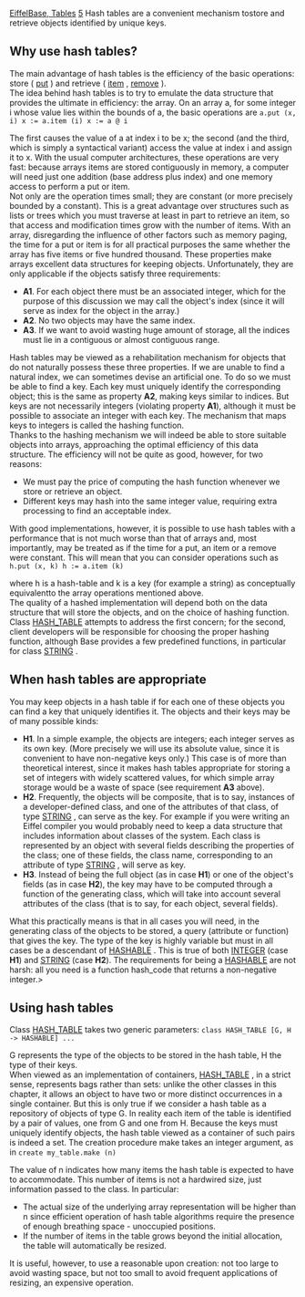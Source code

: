 [[Property:title|EiffelBase, Tables]]
[[Property:weight|5]]
Hash tables are a convenient mechanism tostore and retrieve objects identified by unique keys. 
==Why use hash tables?==
The main advantage of hash tables is the efficiency of the basic operations: store ( [[ref:libraries/base/reference/hash_table_chart|put]] ) and retrieve ( [[ref:libraries/base/reference/hash_table_chart|item]] , [[ref:libraries/base/reference/hash_table_chart|remove]] ). <br/>
The idea behind hash tables is to try to emulate the data structure that provides the ultimate in efficiency: the array. On an array <eiffel>a</eiffel>, for some integer <eiffel>i</eiffel> whose value lies within the bounds of <eiffel>a</eiffel>, the basic operations are 
<code>
a.put (x, i)
x := a.item (i)
x := a @ i </code>

The first causes the value of a at index <eiffel>i</eiffel> to be <eiffel>x</eiffel>; the second (and the third, which is simply a syntactical variant) access the value at index <eiffel>i</eiffel> and assign it to <eiffel>x</eiffel>. With the usual computer architectures, these operations are very fast: because arrays items are stored contiguously in memory, a computer will need just one addition (base address plus index) and one memory access to perform a put or item. <br/>
Not only are the operation times small; they are constant (or more precisely bounded by a constant). This is a great advantage over structures such as lists or trees which you must traverse at least in part to retrieve an item, so that access and modification times grow with the number of items. With an array, disregarding the influence of other factors such as memory paging, the time for a put or item is for all practical purposes the same whether the array has five items or five hundred thousand. These properties make arrays excellent data structures for keeping objects. Unfortunately, they are only applicable if the objects satisfy three requirements: 
*  '''A1'''. For each object there must be an associated integer, which for the purpose of this discussion we may call the object's index (since it will serve as index for the object in the array.) 
*  '''A2'''. No two objects may have the same index. 
*  '''A3'''. If we want to avoid wasting huge amount of storage, all the indices must lie in a contiguous or almost contiguous range. 

Hash tables may be viewed as a rehabilitation mechanism for objects that do not naturally possess these three properties. If we are unable to find a natural index, we can sometimes devise an artificial one. To do so we must be able to find a key. Each key must uniquely identify the corresponding object; this is the same as property '''A2''', making keys similar to indices. But keys are not necessarily integers (violating property '''A1'''), although it must be possible to associate an integer with each key. The mechanism that maps keys to integers is called the hashing function. <br/>
Thanks to the hashing mechanism we will indeed be able to store suitable objects into arrays, approaching the optimal efficiency of this data structure. The efficiency will not be quite as good, however, for two reasons: 
* We must pay the price of computing the hash function whenever we store or retrieve an object.
* Different keys may hash into the same integer value, requiring extra processing to find an acceptable index.

With good implementations, however, it is possible to use hash tables with a performance that is not much worse than that of arrays and, most importantly, may be treated as if the time for a put, an item or a remove were constant. This will mean that you can consider operations such as
<code>h.put (x, k)
h := a.item (k)</code>

where <eiffel>h</eiffel> is a hash-table and <eiffel>k</eiffel> is a key (for example a string) as conceptually equivalentto the array operations mentioned above. <br/>
The quality of a hashed implementation will depend both on the data structure that will store the objects, and on the choice of hashing function. Class [[ref:libraries/base/reference/hash_table_chart|HASH_TABLE]]  attempts to address the first concern; for the second, client developers will be responsible for choosing the proper hashing function, although Base provides a few predefined functions, in particular for class [[ref:/libraries/base/reference/string_8_chart|STRING]] . 

==When hash tables are appropriate==

You may keep objects in a hash table if for each one of these objects you can find a key that uniquely identifies it. The objects and their keys may be of many possible kinds:
*  '''H1'''. In a simple example, the objects are integers; each integer serves as its own key. (More precisely we will use its absolute value, since it is convenient to have non-negative keys only.) This case is of more than theoretical interest, since it makes hash tables appropriate for storing a set of integers with widely scattered values, for which simple array storage would be a waste of space (see requirement '''A3''' above). 
*  '''H2'''. Frequently, the objects will be composite, that is to say, instances of a developer-defined class, and one of the attributes of that class, of type [[ref:/libraries/base/reference/string_8_chart|STRING]] , can serve as the key. For example if you were writing an Eiffel compiler you would probably need to keep a data structure that includes information about classes of the system. Each class is represented by an object with several fields describing the properties of the class; one of these fields, the class name, corresponding to an attribute of type [[ref:/libraries/base/reference/string_8_chart|STRING]] , will serve as key. 
*  '''H3'''. Instead of being the full object (as in case '''H1''') or one of the object's fields (as in case '''H2'''), the key may have to be computed through a function of the generating class, which will take into account several attributes of the class (that is to say, for each object, several fields). 

What this practically means is that in all cases you will need, in the generating class of the objects to be stored, a query (attribute or function) that gives the key. The type of the key is highly variable but must in all cases be a descendant of [[ref:/libraries/base/reference/hashable_chart|HASHABLE]] . This is true of both [[ref:/libraries/base/reference/integer_32_chart|INTEGER]]  (case '''H1''') and [[ref:/libraries/base/reference/string_8_chart|STRING]]  (case '''H2'''). The requirements for being a [[ref:/libraries/base/reference/hashable_chart|HASHABLE]]  are not harsh: all you need is a function hash_code that returns a non-negative integer.> 

==Using hash tables==

Class [[ref:libraries/base/reference/hash_table_chart|HASH_TABLE]]  takes two generic parameters: 
<code>
class HASH_TABLE [G, H -> HASHABLE] ...	</code>

G represents the type of the objects to be stored in the hash table, H the type of their keys. <br/>
When viewed as an implementation of containers, [[ref:libraries/base/reference/hash_table_chart|HASH_TABLE]] , in a strict sense, represents bags rather than sets: unlike the other classes in this chapter, it allows an object to have two or more distinct occurrences in a single container. But this is only true if we consider a hash table as a repository of objects of type G. In reality each item of the table is identified by a pair of values, one from G and one from H. Because the keys must uniquely identify objects, the hash table viewed as a container of such pairs is indeed a set. The creation procedure make takes an integer argument, as in 
<code>create my_table.make (n)</code>

The value of <eiffel>n</eiffel> indicates how many items the hash table is expected to have to accommodate. This number of items is not a hardwired size, just information passed to the class. In particular: 
* The actual size of the underlying array representation will be higher than n since efficient operation of hash table algorithms require the presence of enough breathing space - unoccupied positions.
* If the number of items in the table grows beyond the initial allocation, the table will automatically be resized.

It is useful, however, to use a reasonable upon creation: not too large to avoid wasting space, but not too small to avoid frequent applications of resizing, an expensive operation.




